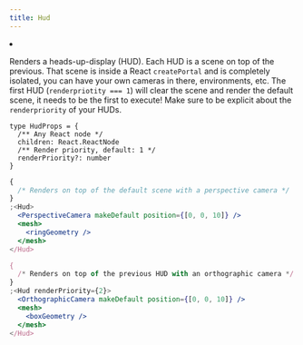 ```yaml
---
title: Hud
---
```


<Grid cols={4}>
  <li>
    <Codesandbox id="py4db" />
  </li>
</Grid>

Renders a heads-up-display (HUD). Each HUD is a scene on top of the previous. That scene is inside a React `createPortal` and is completely isolated, you can have your own cameras in there, environments, etc. The first HUD (`renderpriotity === 1`) will clear the scene and render the default scene, it needs to be the first to execute! Make sure to be explicit about the `renderpriority` of your HUDs.

```tsx
type HudProps = {
  /** Any React node */
  children: React.ReactNode
  /** Render priority, default: 1 */
  renderPriority?: number
}
```

```jsx
{
  /* Renders on top of the default scene with a perspective camera */
}
;<Hud>
  <PerspectiveCamera makeDefault position={[0, 0, 10]} />
  <mesh>
    <ringGeometry />
  </mesh>
</Hud>

{
  /* Renders on top of the previous HUD with an orthographic camera */
}
;<Hud renderPriority={2}>
  <OrthographicCamera makeDefault position={[0, 0, 10]} />
  <mesh>
    <boxGeometry />
  </mesh>
</Hud>
```
